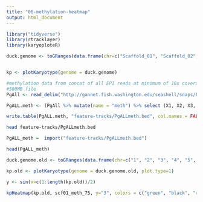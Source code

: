 ```yaml
---
title: "06-methylation-heatmap"
output: html_document
---
```




```r
library("tidyverse")
library(rtracklayer)
library(karyoploteR)
```


```r

duck.genome <- toGRanges(data.frame(chr=c("Scaffold_01", "Scaffold_02", "Scaffold_03", "Scaffold_04", "Scaffold_05", "Scaffold_06", "Scaffold_07", "Scaffold_08", "Scaffold_09", "Scaffold_10", "Scaffold_11", "Scaffold_12", "Scaffold_13", "Scaffold_14", "Scaffold_15", "Scaffold_16", "Scaffold_17", "Scaffold_18" ), start=c(1, 1, 1, 1, 1, 1, 1, 1, 1, 1, 1, 1, 1, 1, 1, 1, 1, 1 ), end=c(89643857,	69596280,	57743597, 65288255, 67248332, 61759565, 43120122, 61151155, 38581958, 53961475, 51449921, 50438331, 44396874, 45393038, 47938513, 31980953, 34923512,	27737463)))


kp <- plotKaryotype(genome = duck.genome)

```

```r
#methylation data from concat of all EPI reads at minimum of 10x coverage
#500MB file
PgAll <- read_delim("http://gannet.fish.washington.edu/seashell/snaps/PgALL.bed", delim = "\t", col_names = FALSE)
```

```r
PgALL.meth <- (PgAll %>% mutate(name = "meth") %>% select (X1, X2, X3, name, X4))
```

```r
write.table(PgALL.meth, "feature-tracks/PgALLmeth.bed", col.names = FALSE)

```


```bash
head feature-tracks/PgALLmeth.bed
```




```r
PgALL_meth =  import("feature-tracks/PgALLmeth.bed")
```


```r
head(PgALL_meth)
```


```r
duck.genome.old <- toGRanges(data.frame(chr=c("1", "2", "3", "4", "5", "6", "7", "8", "9", "10", "11", "12", "13", "14", "15", "16", "17", "18" ), start=c(1, 1, 1, 1, 1, 1, 1, 1, 1, 1, 1, 1, 1, 1, 1, 1, 1, 1 ), end=c(89643857,	69596280,	57743597, 65288255, 67248332, 61759565, 43120122, 61151155, 38581958, 53961475, 51449921, 50438331, 44396874, 45393038, 47938513, 31980953, 34923512,	27737463)))
```



```r
kp.old <- plotKaryotype(genome = duck.genome.old, plot.type=1)

y <- sin(x=c(1:length(kp.old))/2)

kpHeatmap(kp.old, scf01_meth_75, y="3", colors = c("green", "black", "red"))



```






